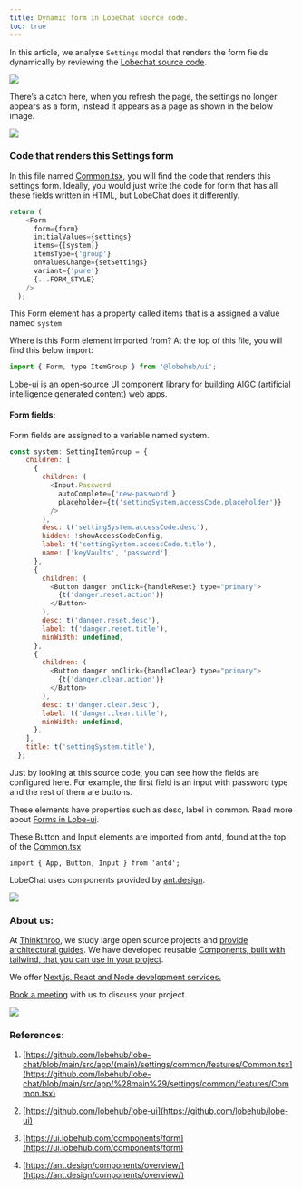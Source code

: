 ```yaml
---
title: Dynamic form in LobeChat source code.
toc: true
---
```


In this article, we analyse `Settings` modal that renders the form fields dynamically by reviewing the [Lobechat source code](https://github.com/lobehub/lobe-chat/blob/main/src/app/%28main%29/settings/common/features/Common.tsx).

![](https://cdn-images-1.medium.com/max/1600/1*KnDcySokBqRqiG-hYhbXMA.png)

There’s a catch here, when you refresh the page, the settings no longer appears as a form, instead it appears as a page as shown in the below image.

![](https://cdn-images-1.medium.com/max/1600/1*sZYortgO21NDgIvSW36wMg.png)

### Code that renders this Settings form

In this file named [Common.tsx](https://github.com/lobehub/lobe-chat/blob/main/src/app/%28main%29/settings/common/features/Common.tsx), you will find the code that renders this settings form. Ideally, you would just write the code for form that has all these fields written in HTML, but LobeChat does it differently.

```js
return (
    <Form
      form={form}
      initialValues={settings}
      items={[system]}
      itemsType={'group'}
      onValuesChange={setSettings}
      variant={'pure'}
      {...FORM_STYLE}
    />
  );
```

This Form element has a property called items that is a assigned a value named `system`

Where is this Form element imported from? At the top of this file, you will find this below import:

```js
import { Form, type ItemGroup } from '@lobehub/ui';
```

[Lobe-ui](https://github.com/lobehub/lobe-ui) is an open-source UI component library for building AIGC (artificial intelligence generated content) web apps.

#### Form fields:

Form fields are assigned to a variable named system.

```js
const system: SettingItemGroup = {
    children: [
      {
        children: (
          <Input.Password
            autoComplete={'new-password'}
            placeholder={t('settingSystem.accessCode.placeholder')}
          />
        ),
        desc: t('settingSystem.accessCode.desc'),
        hidden: !showAccessCodeConfig,
        label: t('settingSystem.accessCode.title'),
        name: ['keyVaults', 'password'],
      },
      {
        children: (
          <Button danger onClick={handleReset} type="primary">
            {t('danger.reset.action')}
          </Button>
        ),
        desc: t('danger.reset.desc'),
        label: t('danger.reset.title'),
        minWidth: undefined,
      },
      {
        children: (
          <Button danger onClick={handleClear} type="primary">
            {t('danger.clear.action')}
          </Button>
        ),
        desc: t('danger.clear.desc'),
        label: t('danger.clear.title'),
        minWidth: undefined,
      },
    ],
    title: t('settingSystem.title'),
  };
```

Just by looking at this source code, you can see how the fields are configured here. For example, the first field is an input with password type and the rest of them are buttons.

These elements have properties such as desc, label in common. Read more about [Forms in Lobe-ui](https://ui.lobehub.com/components/form).

These Button and Input elements are imported from antd, found at the top of the [Common.tsx](https://github.com/lobehub/lobe-chat/blob/main/src/app/%28main%29/settings/common/features/Common.tsx#L4)

```plaintext
import { App, Button, Input } from 'antd';
```

LobeChat uses components provided by [ant.design](https://ant.design/components/button).

![](https://cdn-images-1.medium.com/max/1600/1*IIGzs36pONW-MeNfMyofcQ.png)

### About us:

At [Thinkthroo](https://thinkthroo.com/), we study large open source projects and [provide architectural guides](https://app.thinkthroo.com/architecture). We have developed reusable [Components, built with tailwind, that you can use in your project](https://thinkthroo.com/components).

We offer [Next.js, React and Node development services.](https://thinkthroo.com/components)

[Book a meeting](https://cal.com/team-thinkthroo-dxiovj/consultation?date=2024-10-19&month=2024-10) with us to discuss your project.

![](https://cdn-images-1.medium.com/max/1600/0*NxFtbdT-jz_GGi2N.png)

### References:

1. [https://github.com/lobehub/lobe-chat/blob/main/src/app/(main)/settings/common/features/Common.tsx](https://github.com/lobehub/lobe-chat/blob/main/src/app/%28main%29/settings/common/features/Common.tsx)
    
2. [https://github.com/lobehub/lobe-ui](https://github.com/lobehub/lobe-ui)
    
3. [https://ui.lobehub.com/components/form](https://ui.lobehub.com/components/form)
    
4. [https://ant.design/components/overview/](https://ant.design/components/overview/)